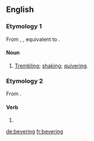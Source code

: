 ==English==

===Etymology 1===
From {{etyl|enm}} {{recons|beverynge|beverynge|lang=enm}}, {{term|beuerynge|lang=enm}}, equivalent to {{suffix|bever|ing}}.

====Noun====
{{en-noun}}

# [[trembling|Trembling]]; [[shaking]]; [[quivering]].

===Etymology 2===
From {{suffix|bever|ing}}.

====Verb====
{{head|en|verb form}}

# {{present participle of|bever}}

[[de:bevering]]
[[fr:bevering]]
